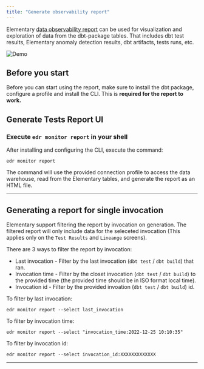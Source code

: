 ```yaml
---
title: "Generate observability report"
---
```



Elementary [data observability report](/understand-elementary/elementary-report-ui) can be used for visualization and exploration of data from the dbt-package tables. That includes dbt test results, Elementary anomaly detection results, dbt artifacts, tests runs, etc.

<Frame>
  <img
    src="https://raw.githubusercontent.com/elementary-data/elementary/master/static/report_ui.gif"
    alt="Demo"
  />
</Frame>

## Before you start

Before you can start using the report, make sure to install the dbt package, configure a profile and install the CLI.
This is **required for the report to work.**

<Accordion title="dbt package installation">

<InstallDbtPackage />

</Accordion>

<Accordion title="Configure connection profile">

<AddConnectionProfile />

</Accordion>

<Accordion title="Install CLI">

<InstallCLI />

</Accordion>

## Generate Tests Report UI

### Execute `edr monitor report` in your shell

After installing and configuring the CLI, execute the command:

```shell
edr monitor report
```

The command will use the provided connection profile to access the data warehouse, read from the Elementary tables, and generate the report as an HTML file.

---

## Generating a report for single invocation

Elementary support filtering the report by invocation on generation.
The filtered report will only include data for the seleceted invocation (This applies only on the `Test Results` and `Lineange` screens).

There are 3 ways to filter the report by invocation:

- Last invocation - Filter by the last invocation (`dbt test` / `dbt build`) that ran.
- Invocation time - Filter by the closet invocation (`dbt test` / `dbt build`) to the provided time (the provided time should be in ISO format local time).
- Invocation id - Filter by the provided invoation (`dbt test` / `dbt build`) id.

To filter by last invocation:

```shell
edr monitor report --select last_invocation
```

To filter by invocation time:

```shell
edr monitor report --select "invocation_time:2022-12-25 10:10:35"
```

To filter by invocation id:

```shell
edr monitor report --select invocation_id:XXXXXXXXXXXXX
```

---

<ShareReport />

